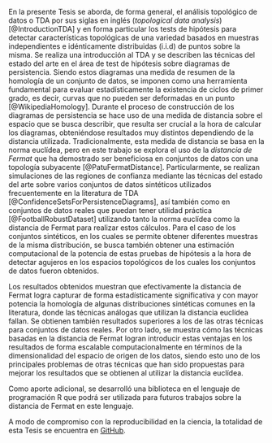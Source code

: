 
En la presente Tesis se aborda, de forma general, el análisis topológico de datos o TDA por sus siglas en inglés (*topological data analysis*) [@IntroductionTDA] y en forma particular los tests de hipótesis para detectar características topológicas de una variedad basados en muestras independientes e idénticamente distribuidas (i.i.d) de puntos sobre la misma. Se realiza una introducción al TDA y se describen las técnicas del estado del arte en el área de test de hipótesis sobre diagramas de persistencia. Siendo estos diagramas una medida de resumen de la homología de un conjunto de datos, se imponen como una herramienta fundamental para evaluar estadísticamente la existencia de ciclos de primer grado, es decir, curvas que no pueden ser deformadas en un punto [@WikipediaHomology]. Durante el proceso de construcción de los diagramas de persistencia se hace uso de una medida de distancia sobre el espacio que se busca describir, que resulta ser crucial a la hora de calcular los diagramas, obteniéndose resultados muy distintos dependiendo de la distancia utilizada. Tradicionalmente, esta medida de distancia se basa en la norma euclídea, pero en este trabajo se explora el uso de la *distancia de Fermat* que ha demostrado ser beneficiosa en conjuntos de datos con una topología subyacente [@PatuFermatDistance]. Particularmente, se realizan simulaciones de las regiones de confianza mediante las técnicas del estado del arte sobre varios conjuntos de datos sintéticos utilizados frecuentemente en la literatura de TDA [@ConfidenceSetsForPersistenceDiagrams], así también como en conjuntos de datos reales que puedan tener utilidad práctica [@FootballRobustDataset] utilizando tanto la norma euclídea como la distancia de Fermat para realizar estos cálculos. Para el caso de los conjuntos sintéticos, en los cuales se permite obtener diferentes muestras de la misma distribución, se busca también obtener una estimación computacional de la potencia de estas pruebas de hipótesis a la hora de detectar agujeros en los espacios topológicos de los cuales los conjuntos de datos fueron obtenidos.

Los resultados obtenidos muestran que efectivamente la distancia de Fermat logra capturar de forma estadísticamente significativa y con mayor potencia la homología de algunas distribuciones sintéticas comunes en la literatura, donde las técnicas análogas que utilizan la distancia euclídea fallan. Se obtienen también resultados superiores a los de las otras técnicas para conjuntos de datos reales. Por otro lado, se muestra cómo las técnicas basadas en la distancia de Fermat logran introducir estas ventajas en los resultados de forma escalable computacionalmente en términos de la dimensionalidad del espacio de origen de los datos, siendo esto uno de los principales problemas de otras técnicas que han sido propuestas para mejorar los resultados que se obtienen al utilizar la distancia euclídea.

Como aporte adicional, se desarrolló una biblioteca en el lenguaje de programación R que podrá ser utilizada para futuros trabajos sobre la distancia de Fermat en este lenguaje.

A modo de compromiso con la reproducibilidad en la ciencia, la totalidad de esta Tesis se encuentra en [GitHub](https://github.com/diegobatt/pytesis-memfce).
